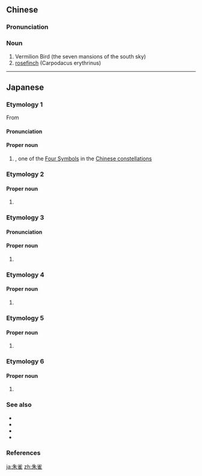 ==Chinese==
{{zh-forms}}

===Pronunciation===
{{zh-pron
|m=zhūquè
|c=zyu1 zoek3
|cat=n
}}

===Noun===
{{zh-noun}}

# Vermilion Bird (the seven mansions of the south sky)
# [[rosefinch]] (Carpodacus erythrinus)

{{zh-cat|Mythological creatures}}

----

==Japanese==
{{wikipedia|lang=ja}}
{{wikipedia|Vermilion Bird}}

===Etymology 1===
{{ja-kanjitab|す|さく|k2=ざく|r=y|yomi=o}}
From {{etyl|zh|ja|sort=すざく}} {{m|zh|朱雀}}
{{rfe|lang=ja}}

====Pronunciation====
{{ja-pron|すざく|acc=a|acc2=h|acc_ref=DJR|acc2_ref=DJR|y=go}}

====Proper noun====
{{ja-pos|proper|すざく}}

# {{w|Vermilion Bird}}, one of the [[w:Four Symbols (China)|Four Symbols]] in the [[w:Chinese constellations|Chinese constellations]]

===Etymology 2===
{{ja-kanjitab|す|さく|k2=ざか|r=y|yomi=irr|sort=すざか}}
{{rfe|lang=ja}}

====Proper noun====
{{ja-pos|proper|すざか}}

# {{w|Vermilion Bird}}

===Etymology 3===
{{ja-kanjitab|す|じゃく|yomi=o}}
{{rfe|lang=ja}}

====Pronunciation====
{{ja-pron|すじゃく|acc=a|acc2=h|acc_ref=DJR|acc2_ref=DJR|y=o}}

====Proper noun====
{{ja-pos|proper|すじゃく|hhira=すじやく}}

# {{w|Vermilion Bird}}

===Etymology 4===
{{ja-kanjitab|しゅ|さく|k2=さか|yomi=irr|sort=しゅさか}}
{{rfe|lang=ja}}

====Proper noun====
{{ja-pos|proper|しゅさか|hhira=しゆさか}}

# {{w|Vermilion Bird}}

===Etymology 5===
{{ja-kanjitab|しゅ|じゃく|yomi=o}}
{{rfe|lang=ja}}

====Proper noun====
{{ja-pos|proper|しゅじゃく|hhira=しゆじやく}}

# {{w|Vermilion Bird}}

===Etymology 6===
{{ja-kanjitab|しゅ|じゃく|k2=じゃか|yomi=irr|sort=しゅじゃか}}
{{rfe|lang=ja}}

====Proper noun====
{{ja-pos|proper|しゅじゃか|hhira=しゆじやか}}

# {{w|Vermilion Bird}}

===See also===
* {{ja-r|青%竜|^せい%りゅう|[[azure|Azure]] [[dragon|Dragon]]}}
* {{ja-r|白%虎|^びゃっ%こ|[[white|White]] [[tiger|Tiger]]}}
* {{ja-r|玄%武|^げん%ぶ|[[black|Black]] [[tortoise|Tortoise]]}}
* {{ja-r|黄%竜|^こう%りゅう|[[yellow|Yellow]] [[dragon|Dragon]]}}

===References===
<references/>

{{cln|ja|words with multiple readings}}
{{C|ja|Mythological creatures|Gods|Constellations|Astronomy|Astrology|sort=すざく}}

[[ja:朱雀]]
[[zh:朱雀]]